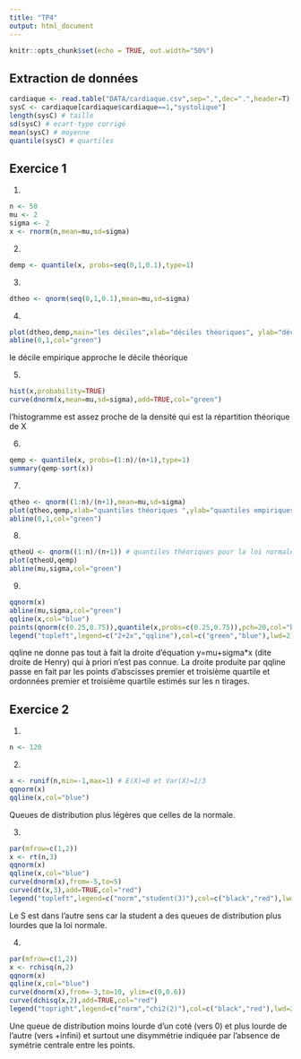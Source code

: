 ---
title: "TP4"
output: html_document
---

```{r setup, include=FALSE}
knitr::opts_chunk$set(echo = TRUE, out.width="50%")
```

## Extraction de données

```{r}
cardiaque <- read.table("DATA/cardiaque.csv",sep=",",dec=".",header=T)
sysC <- cardiaque[cardiaque$cardiaque==1,"systolique"]
length(sysC) # taille
sd(sysC) # ecart-type corrigé
mean(sysC) # moyenne
quantile(sysC) # quartiles
```

## Exercice 1

1.
```{r}
n <- 50
mu <- 2
sigma <- 2
x <- rnorm(n,mean=mu,sd=sigma)
```

2.
```{r}
demp <- quantile(x, probs=seq(0,1,0.1),type=1)
```

3.
```{r}
dtheo <- qnorm(seq(0,1,0.1),mean=mu,sd=sigma)
```

4.
```{r}
plot(dtheo,demp,main="les déciles",xlab="déciles théoriques", ylab="déciles empiriques") 
abline(0,1,col="green")
```

le décile empirique approche le décile théorique

5.
```{r}
hist(x,probability=TRUE)
curve(dnorm(x,mean=mu,sd=sigma),add=TRUE,col="green")
```

l'histogramme est assez proche de la densité qui est la répartition théorique de X

6.
```{r}
qemp <- quantile(x, probs=(1:n)/(n+1),type=1)
summary(qemp-sort(x))
```

7.
```{r}
qtheo <- qnorm((1:n)/(n+1),mean=mu,sd=sigma)
plot(qtheo,qemp,xlab="quantiles théoriques ",ylab="quantiles empiriques")
abline(0,1,col="green")
```

8.
```{r}
qtheoU <- qnorm((1:n)/(n+1)) # quantiles théoriques pour la loi normale centrée réduite
plot(qtheoU,qemp)
abline(mu,sigma,col="green")
```

9.
```{r}
qqnorm(x)
abline(mu,sigma,col="green")
qqline(x,col="blue")
points(qnorm(c(0.25,0.75)),quantile(x,probs=c(0.25,0.75)),pch=20,col="blue")
legend("topleft",legend=c("2+2x","qqline"),col=c("green","blue"),lwd=2)
```

qqline ne donne pas tout à fait la droite d'équation y=mu+sigma*x (dite droite de Henry) qui à priori n'est pas connue.
La droite produite par qqline passe en fait par les points d'abscisses premier et troisième quartile et
ordonnées premier et troisième quartile estimés sur les n tirages. 

## Exercice 2 

1.
```{r}
n <- 120
```

2.
```{r}
x <- runif(n,min=-1,max=1) # E(X)=0 et Var(X)=1/3
qqnorm(x)
qqline(x,col="blue")
```

Queues de distribution plus légères que celles de la normale.

3.
```{r,out.width="70%"}
par(mfrow=c(1,2))
x <- rt(n,3)
qqnorm(x)
qqline(x,col="blue")
curve(dnorm(x),from=-5,to=5)
curve(dt(x,3),add=TRUE,col="red")
legend("topleft",legend=c("norm","student(3)"),col=c("black","red"),lwd=2)
```

Le S est dans l'autre sens car la student a des queues de distribution plus lourdes que la loi normale.

4.
```{r,out.width="70%"}
par(mfrow=c(1,2))
x <- rchisq(n,2)
qqnorm(x)
qqline(x,col="blue")
curve(dnorm(x),from=-3,to=10, ylim=c(0,0.6))
curve(dchisq(x,2),add=TRUE,col="red")
legend("topright",legend=c("norm","chi2(2)"),col=c("black","red"),lwd=2)
```

Une queue de distribution moins lourde d'un coté (vers 0) et plus lourde de l'autre (vers +infini)
et surtout une disymmétrie indiquée par l'absence de symétrie centrale entre les points.
